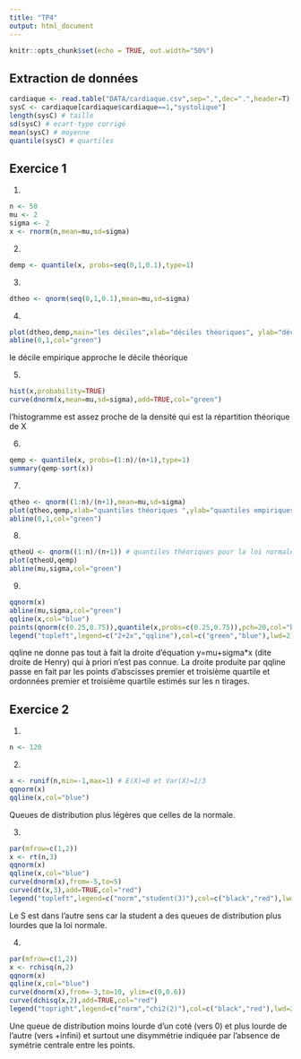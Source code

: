 ---
title: "TP4"
output: html_document
---

```{r setup, include=FALSE}
knitr::opts_chunk$set(echo = TRUE, out.width="50%")
```

## Extraction de données

```{r}
cardiaque <- read.table("DATA/cardiaque.csv",sep=",",dec=".",header=T)
sysC <- cardiaque[cardiaque$cardiaque==1,"systolique"]
length(sysC) # taille
sd(sysC) # ecart-type corrigé
mean(sysC) # moyenne
quantile(sysC) # quartiles
```

## Exercice 1

1.
```{r}
n <- 50
mu <- 2
sigma <- 2
x <- rnorm(n,mean=mu,sd=sigma)
```

2.
```{r}
demp <- quantile(x, probs=seq(0,1,0.1),type=1)
```

3.
```{r}
dtheo <- qnorm(seq(0,1,0.1),mean=mu,sd=sigma)
```

4.
```{r}
plot(dtheo,demp,main="les déciles",xlab="déciles théoriques", ylab="déciles empiriques") 
abline(0,1,col="green")
```

le décile empirique approche le décile théorique

5.
```{r}
hist(x,probability=TRUE)
curve(dnorm(x,mean=mu,sd=sigma),add=TRUE,col="green")
```

l'histogramme est assez proche de la densité qui est la répartition théorique de X

6.
```{r}
qemp <- quantile(x, probs=(1:n)/(n+1),type=1)
summary(qemp-sort(x))
```

7.
```{r}
qtheo <- qnorm((1:n)/(n+1),mean=mu,sd=sigma)
plot(qtheo,qemp,xlab="quantiles théoriques ",ylab="quantiles empiriques")
abline(0,1,col="green")
```

8.
```{r}
qtheoU <- qnorm((1:n)/(n+1)) # quantiles théoriques pour la loi normale centrée réduite
plot(qtheoU,qemp)
abline(mu,sigma,col="green")
```

9.
```{r}
qqnorm(x)
abline(mu,sigma,col="green")
qqline(x,col="blue")
points(qnorm(c(0.25,0.75)),quantile(x,probs=c(0.25,0.75)),pch=20,col="blue")
legend("topleft",legend=c("2+2x","qqline"),col=c("green","blue"),lwd=2)
```

qqline ne donne pas tout à fait la droite d'équation y=mu+sigma*x (dite droite de Henry) qui à priori n'est pas connue.
La droite produite par qqline passe en fait par les points d'abscisses premier et troisième quartile et
ordonnées premier et troisième quartile estimés sur les n tirages. 

## Exercice 2 

1.
```{r}
n <- 120
```

2.
```{r}
x <- runif(n,min=-1,max=1) # E(X)=0 et Var(X)=1/3
qqnorm(x)
qqline(x,col="blue")
```

Queues de distribution plus légères que celles de la normale.

3.
```{r,out.width="70%"}
par(mfrow=c(1,2))
x <- rt(n,3)
qqnorm(x)
qqline(x,col="blue")
curve(dnorm(x),from=-5,to=5)
curve(dt(x,3),add=TRUE,col="red")
legend("topleft",legend=c("norm","student(3)"),col=c("black","red"),lwd=2)
```

Le S est dans l'autre sens car la student a des queues de distribution plus lourdes que la loi normale.

4.
```{r,out.width="70%"}
par(mfrow=c(1,2))
x <- rchisq(n,2)
qqnorm(x)
qqline(x,col="blue")
curve(dnorm(x),from=-3,to=10, ylim=c(0,0.6))
curve(dchisq(x,2),add=TRUE,col="red")
legend("topright",legend=c("norm","chi2(2)"),col=c("black","red"),lwd=2)
```

Une queue de distribution moins lourde d'un coté (vers 0) et plus lourde de l'autre (vers +infini)
et surtout une disymmétrie indiquée par l'absence de symétrie centrale entre les points.
